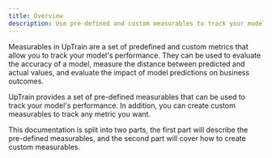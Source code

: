 ```yaml
---
title: Overview
description: Use pre-defined and custom measurables to track your model's performance.
---
```


Measurables in UpTrain are a set of predefined and custom metrics that allow you to track your model's performance. They can be used to evaluate the accuracy of a model, measure the distance between predicted and actual values, and evaluate the impact of model predictions on business outcomes.

UpTrain provides a set of pre-defined measurables that can be used to track your model's performance. In addition, you can create custom measurables to track any metric you want.

This documentation is split into two parts, the first part will describe the pre-defined measurables, and the second part will cover how to create custom measurables.

